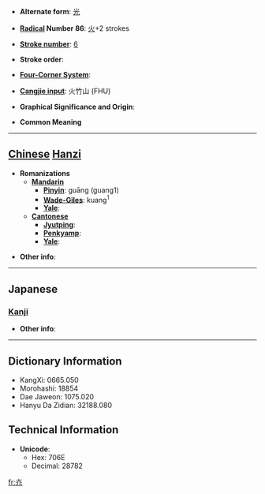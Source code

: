 * '''Alternate form''': [[光]]

* '''[[Wiktionary:Chinese radical index| Radical]] Number 86''': [[Wiktionary:Chinese radical index 火|火]]+2 strokes

* '''[[Wiktionary:Chinese total strokes index|Stroke number]]''': [[Wiktionary:Chinese total strokes index 6|6]]

* '''Stroke order''': 

* '''[[Wiktionary:Chinese four corner index|Four-Corner System]]''': 

* '''[[Wiktionary:Chinese Cangjie index|Cangjie input]]''': 火竹山 (FHU)

* '''Graphical Significance and Origin''': 

* '''Common Meaning'''

----

== [[Chinese]] [[Hanzi]] ==

* '''Romanizations'''
** '''[[Mandarin]]'''
*** '''[[Pinyin]]''': guāng (guang1)
*** '''[[Wade-Giles]]''': kuang<sup>1</sup>
*** '''[[Yale]]''': 
** '''[[Cantonese]]'''
*** '''[[Jyutping]]''':
*** '''[[Penkyamp]]''': 
*** '''[[Yale]]''': 

* '''Other info''': 

----

==Japanese==
===[[Kanji]]===
{{kanji|on readings=[[コウ]] (kō)
|kun readings=[[ひかある]] (hikaaru), [[ひかり]] (hikari)
}}

* '''Other info''':  

----

== Dictionary Information ==

* KangXi: 0665.050
* Morohashi: 18854
* Dae Jaweon: 1075.020
* Hanyu Da Zidian: 32188.080

== Technical Information ==

* '''Unicode''':
** Hex: 706E
** Decimal: 28782

[[fr:灮]]